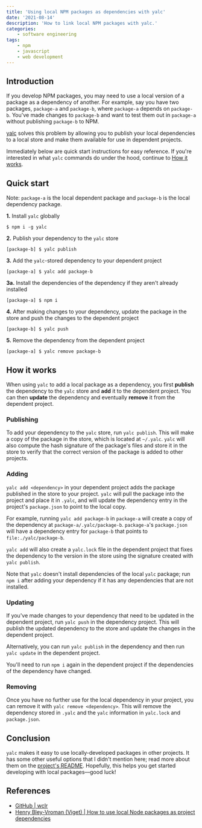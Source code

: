```yaml
---
title: 'Using local NPM packages as dependencies with yalc'
date: '2021-08-14'
description: 'How to link local NPM packages with yalc.'
categories:
    - software engineering
tags:
    - npm
    - javascript
    - web development
---
```


## Introduction

If you develop NPM packages, you may need to use a local version of a package as a dependency of another. For example, say you have two packages, `package-a` and `package-b`, where `package-a` depends on `package-b`. You've made changes to `package-b` and want to test them out in `package-a` without publishing `package-b` to NPM.

[yalc](https://github.com/wclr/yalc) solves this problem by allowing you to publish your local dependencies to a local store and make them available for use in dependent projects.

Immediately below are quick start instructions for easy reference. If you're interested in what `yalc` commands do under the hood, continue to [How it works](#how-it-works).

## Quick start

Note: `package-a` is the local dependent package and `package-b` is the local dependency package.

**1.** Install `yalc` globally

```text
$ npm i -g yalc
```

**2.** Publish your dependency to the `yalc` store

```text
[package-b] $ yalc publish
```

**3.** Add the `yalc`-stored dependency to your dependent project

```text
[package-a] $ yalc add package-b
```

**3a.** Install the dependencies of the dependency if they aren't already installed

```text
[package-a] $ npm i
```

**4.** After making changes to your dependency, update the package in the store and push the changes to the dependent project

```text
[package-b] $ yalc push
```

**5.** Remove the dependency from the dependent project

```text
[package-a] $ yalc remove package-b
```

## How it works

When using `yalc` to add a local package as a dependency, you first **publish** the dependency to the `yalc` store and **add** it to the dependent project. You can then **update** the dependency and eventually **remove** it from the dependent project.

<OpenToWork />

### Publishing

To add your dependency to the `yalc` store, run `yalc publish`. This will make a copy of the package in the store, which is located at `~/.yalc`. `yalc` will also compute the hash signature of the package's files and store it in the store to verify that the correct version of the package is added to other projects.

### Adding

`yalc add <dependency>` in your dependent project adds the package published in the store to your project. `yalc` will pull the package into the project and place it in `.yalc`, and will update the dependency entry in the project's `package.json` to point to the local copy.

For example, running `yalc add package-b` in `package-a` will create a copy of the dependency at `package-a/.yalc/package-b`. `package-a`'s `package.json` will have a dependency entry for `package-b` that points to `file:./yalc/package-b`.

`yalc add` will also create a `yalc.lock` file in the dependent project that fixes the dependency to the version in the store using the signature created with `yalc publish`.

Note that `yalc` doesn't install dependencies of the local `yalc` package; run `npm i` after adding your dependency if it has any dependencies that are not installed.

### Updating

If you've made changes to your dependency that need to be updated in the dependent project, run `yalc push` in the dependency project. This will publish the updated dependency to the store and update the changes in the dependent project.

Alternatively, you can run `yalc publish` in the dependency and then run `yalc update` in the dependent project.

You'll need to run `npm i` again in the dependent project if the dependencies of the dependency have changed.

### Removing

Once you have no further use for the local dependency in your project, you can remove it with `yalc remove <dependency>`. This will remove the dependency stored in `.yalc` and the `yalc` information in `yalc.lock` and `package.json`.

## Conclusion

`yalc` makes it easy to use locally-developed packages in other projects. It has some other useful options that I didn't mention here; read more about them on the [project's README](https://github.com/wclr/yalc). Hopefully, this helps you get started developing with local packages––good luck!

<ConnectSection />

## References

-   [GitHub | wclr](https://github.com/wclr/yalc)
-   [Henry Bley-Vroman (Viget) | How to use local Node packages as project dependencies](https://www.viget.com/articles/how-to-use-local-unpublished-node-packages-as-project-dependencies/)
